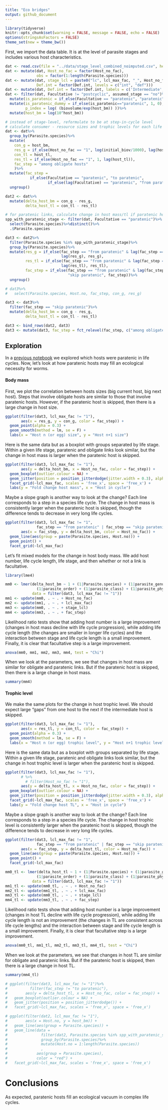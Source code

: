 ```yaml
---
title: "Eco bridges"
output: github_document
---
```


```r
library(tidyverse)
knitr::opts_chunk$set(warning = FALSE, message = FALSE, echo = FALSE)
options(stringsAsFactors = FALSE)
theme_set(new = theme_bw())
```

First, we import the data table. It is at the level of parasite stages and includes various host characteristics.

```r
dat <- read.csv(file = "../data/stage_level_combined_noimputed.csv", header = T)
dat <- mutate(dat, Host_no_fac = factor(Host_no_fac),
              obs = factor(1:length(Parasite.species)))
dat <- mutate(dat, stage_lcl = paste0("lc", lcl_max_fac, "_", Host_no_fac),
              Def.int = factor(Def.int, levels = c("int", "def")))
dat <- mutate(dat, Def.int = factor(Def.int, labels = c('Intermediate', 'Definitive')))
dat <- filter(dat, Facultative != "postcyclic", assumed_stage == "no")%>%
  mutate(is_paratenic = if_else(Facultative == "paratenic", "paratenic", "obligate"))%>%
  mutate(is_paratenic_dummy = if_else(is_paratenic=="paratenic", 1, 0),
         p_index = log( (biovolume/exp(host_bm)) ))%>%
  mutate(host_bm = log(10^host_bm))
```

```r
# instead of stage-level, reformulate to be at step-in-cycle level
# calculate consumer - resource sizes and trophic levels for each life step
dat <- dat%>%
  group_by(Parasite.species)%>%
  mutate(
    con_g = host_bm,
    res_g = if_else(Host_no_fac == "1", log(initial_biov/1000), lag(host_bm)),
    con_tl = host_tl,
    res_tl = if_else(Host_no_fac == "1", 1, lag(host_tl)),
    fac_step = "among obligate hosts"
    )%>%
  mutate(fac_step = 
           if_else(Facultative == "paratenic", "to paratenic", 
                   if_else(lag(Facultative) == "paratenic", "from paratenic", fac_step, missing = fac_step)))%>%
  ungroup()

dat2 <- dat%>%
  mutate(delta_host_bm = con_g - res_g, 
         delta_host_tl = con_tl - res_tl)
```

```r
# for paratenic links, calculate change in host mass/tl if paratenic host skipped
spp_with_paratenic_stage <- filter(dat, Facultative == "paratenic")%>%
  select(Parasite.species)%>%distinct()%>%
  .$Parasite.species

dat3 <- dat2%>%
  filter(Parasite.species %in% spp_with_paratenic_stage)%>%
  group_by(Parasite.species)%>%
  mutate(res_g = if_else(fac_step == "from paratenic" & lag(fac_step == "to paratenic"),
                         lag(res_g), res_g),
         res_tl = if_else(fac_step == "from paratenic" & lag(fac_step == "to paratenic"),
                         lag(res_tl), res_tl),
         fac_step = if_else(fac_step == "from paratenic" & lag(fac_step == "to paratenic"), 
                            "skip paratenic", fac_step))%>%
  ungroup()

# dat3%>%
#   select(Parasite.species, Host.no, fac_step, con_g, res_g)

dat3 <- dat3%>%
  filter(fac_step == "skip paratenic")%>%
  mutate(delta_host_bm = con_g - res_g, 
         delta_host_tl = con_tl - res_tl)
```

```r
dat3 <- bind_rows(dat2, dat3)
dat3 <- mutate(dat3, fac_step = fct_relevel(fac_step, c("among obligate hosts", "to paratenic", "from paratenic", "skip paratenic")))
```

## Exploration

In a [previous notebook](paratenics_in_lcs.Rmd) we explored which hosts were paratenic in life cycles. Now, let's look at how paratenic hosts may fill an ecological necessity for worms.

#### Body mass

First, we plot the correlation between hosts sizes (big current host, big next host). Steps that involve obligate hosts are similar to those that involve paratenic hosts. However, if the paratenic host is skipped, then there is a large change in host size.

```r
ggplot(filter(dat3, lcl_max_fac != "1"),
       aes(x = res_g, y = con_g, color = fac_step)) +
  geom_point(alpha = 0.3) +
  geom_smooth(method = lm, se = F) +
  labs(x = "Host n (or egg) size", y = "Host n+1 size")
```

Here is the same data but as a boxplot with groups separated by life stage. Within a given life stage, paratenic and obligate links look similar, but the change in host mass is larger when the paratenic host is skipped.

```r
ggplot(filter(dat3, lcl_max_fac != "1"), 
       aes(y = delta_host_bm, x = Host_no_fac, color = fac_step)) +
  geom_boxplot(outlier.colour = NA) +
  geom_jitter(position = position_jitterdodge(jitter.width = 0.3), alpha = 0.2) +
  facet_grid(~lcl_max_fac, scales = 'free_x', space = 'free_x') +
  labs(y = "Fold change host mass", x = "Host in cycle")
```
Maybe a slope graph is another way to look at the change? Each line corresponds to a step in a species life cycle. The change in host mass is consistently larger when the paratenic host is skipped, though the difference tends to decrease in very long life cycles.

```r
ggplot(filter(dat3, lcl_max_fac != "1",
              fac_step == "from paratenic" | fac_step == "skip paratenic"), 
       aes(x = fac_step, y = delta_host_bm, color = Host_no_fac)) +
  geom_line(aes(group = paste(Parasite.species, Host.no))) +
  geom_point() +
  facet_grid(~lcl_max_fac)
```

Let's fit mixed models for the change in host body mass. We add host number, life cycle length, life stage, and then whether or not a link is facultative.

```r
library(lme4)
```
```r
mm0 <- lmer(delta_host_bm ~ 1 + (1|Parasite.species) + (1|parasite_genus) + (1|parasite_family) + 
              (1|parasite_order) + (1|parasite_class) + (1|parasite_phylum), 
            data = filter(dat3, lcl_max_fac != "1"))
mm1 <- update(mm0, . ~ . + Host_no_fac)
mm2 <- update(mm1, . ~ . + lcl_max_fac)
mm3 <- update(mm0, . ~ . + stage_lcl)
mm4 <- update(mm3, . ~ . + fac_step)
```

Likelihood ratio tests show that adding host number is a large improvement (changes in host mass decline with life cycle progression), while adding life cycle length (the changes are smaller in longer life cycles) and the interaction between stage and life cycle length is a small improvement. Finally, it is clear that facultative step is a large improvement.

```r
anova(mm0, mm1, mm2, mm3, mm4, test = "Chi")
```
When we look at the parameters, we see that changes in host mass are similar for obligate and paratenic links. But if the paratenic host is skipped, then there is a large change in host mass.

```r
summary(mm4)
```


#### Trophic level

We make the same plots for the change in host trophic level. We should expect large "gaps" from one host to the next if the intermediate host is skipped.

```r
ggplot(filter(dat3, lcl_max_fac != "1"),
       aes(x = res_tl, y = con_tl, color = fac_step)) +
  geom_point(alpha = 0.3) +
  geom_smooth(method = lm, se = F) +
  labs(x = "Host n (or egg) trophic level", y = "Host n+1 trophic level")
```

Here is the same data but as a boxplot with groups separated by life stage. Within a given life stage, paratenic and obligate links look similar, but the change in host trophic level is larger when the paratenic host is skipped.

```r
ggplot(filter(dat3, lcl_max_fac != "1"),
       # %>%
         # filter(Host_no_fac != "1"), 
       aes(y = delta_host_tl, x = Host_no_fac, color = fac_step)) +
  geom_boxplot(outlier.colour = NA) +
  geom_jitter(position = position_jitterdodge(jitter.width = 0.3), alpha = 0.2) +
  facet_grid(~lcl_max_fac, scales = 'free_x', space = 'free_x') +
  labs(y = "Fold change host TL", x = "Host in cycle")
```
Maybe a slope graph is another way to look at the change? Each line corresponds to a step in a species life cycle. The change in host trophic level is consistently larger when the paratenic host is skipped, though the difference tends to decrease in very long life cycles.

```r
ggplot(filter(dat3, lcl_max_fac != "1",
              fac_step == "from paratenic" | fac_step == "skip paratenic"), 
       aes(x = fac_step, y = delta_host_tl, color = Host_no_fac)) +
  geom_line(aes(group = paste(Parasite.species, Host.no))) +
  geom_point() +
  facet_grid(~lcl_max_fac)
```


```r
mm0_tl <- lmer(delta_host_tl ~ 1 + (1|Parasite.species) + (1|parasite_genus) + (1|parasite_family) + 
              (1|parasite_order) + (1|parasite_class) + (1|parasite_phylum), 
            data = filter(dat3, lcl_max_fac != "1"))
mm1_tl <- update(mm0_tl, . ~ . + Host_no_fac)
mm2_tl <- update(mm1_tl, . ~ . + lcl_max_fac)
mm3_tl <- update(mm0_tl, . ~ . + stage_lcl)
mm4_tl <- update(mm3_tl, . ~ . + fac_step)
```

Likelihood ratio tests show that adding host number is a large improvement (changes in host TL decline with life cycle progression), while adding life cycle length is not an improvement (the changes in TL are consistent across life cycle lengths) and the interaction between stage and life cycle length is a small improvement. Finally, it is clear that facultative step is a large improvement.

```r
anova(mm0_tl, mm1_tl, mm2_tl, mm3_tl, mm4_tl, test = "Chi")
```
When we look at the parameters, we see that changes in host TL are similar for obligate and paratenic links. But if the paratenic host is skipped, then there is a large change in host TL.

```r
summary(mm4_tl)
```


```r
# ggplot(filter(dat3, lcl_max_fac != "1")%>%
#          filter(fac_step != "to paratenic"), 
#        aes(y = delta_host_tl, x = Host_no_fac, color = fac_step)) +
#   geom_boxplot(outlier.colour = NA) +
#   geom_jitter(position = position_jitterdodge()) +
#   facet_grid(~lcl_max_fac, scales = 'free_x', space = 'free_x') 
```

```r
# ggplot(filter(dat2, lcl_max_fac != "1"), 
#        aes(x = Host.no, y = host_bm)) +
#   geom_line(aes(group = Parasite.species)) +
#   geom_line(data = 
#               filter(dat2, Parasite.species %in% spp_with_paratenic_stage, Facultative != "paratenic")%>%
#               group_by(Parasite.species)%>%
#               mutate(Host.no = 1:length(Parasite.species))
#               ,
#             aes(group = Parasite.species),
#             color = "red") +
#   facet_grid(~lcl_max_fac, scales = 'free_x', space = 'free_x') 
```


# Conclusions

As expected, paratenic hosts fill an ecological vacuum in complex life cycles.